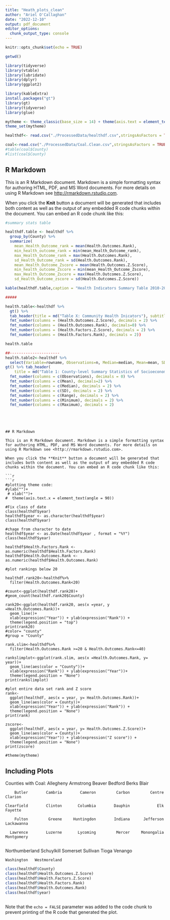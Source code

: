 ```yaml
---
title: "Heath_plots_clean"
author: "Ariel O'Callaghan"
date: "2022-12-10"
output: pdf_document
editor_options: 
  chunk_output_type: console
---
```


```r
knitr::opts_chunk$set(echo = TRUE)

getwd()

library(tidyverse)
library(vtable)
library(lubridate)
library(dplyr)
library(ggplot2)

library(kableExtra)
install.packages("gt")
library(gt)
library(tidyverse)
library(glue)

mytheme <- theme_classic(base_size = 14) + theme(axis.text = element_text(color = "black"), legend.position = "top")
theme_set(mytheme)

healthdf<- read.csv("./ProcessedData/healthdf.csv",stringsAsFactors = TRUE)

coal<-read.csv("./ProcessedData/Coal.Clean.csv",stringsAsFactors = TRUE)
#table(coal$County)
#list(coal$County)

```

## R Markdown

This is an R Markdown document. Markdown is a simple formatting syntax for authoring HTML, PDF, and MS Word documents. For more details on using R Markdown see <http://rmarkdown.rstudio.com>.

When you click the **Knit** button a document will be generated that includes both content as well as the output of any embedded R code chunks within the document. You can embed an R code chunk like this:
```r
#summary stats table

healthdf.table <- healthdf %>%
  group_by(County) %>%
  summarize(
    mean_Health_Outcome_rank = mean(Health.Outcomes.Rank),
    min_health_outcome_rank = min(mean_Health_Outcome_rank),
    max_Health_Outcome_rank = max(Health.Outcomes.Rank),
    sd_Health_Outcome_rank = sd(Health.Outcomes.Rank),
    mean_Health_Outcome_Zscore = mean(Health.Outcomes.Z.Score),
    min_health_outcome_Zscore = min(mean_Health_Outcome_Zscore),
    max_Health_Outcome_Zscore = max(Health.Outcomes.Z.Score),
    sd_Health_Outcome_zscore = sd(Health.Outcomes.Z.Score))

kable(healthdf.table,caption = "Health Indicators Summary Table 2010-2020")   

#####

health.table<-healthdf %>% 
  gt() %>% 
  tab_header(title = md("Table X: Community Health Inicators"), subtitle=" 2010-2020") %>%
  fmt_number(columns = (Health.Outcomes.Z.Score), decimals = 2) %>%
  fmt_number(columns = (Health.Outcomes.Rank), decimals=0) %>%
  fmt_number(columns = (Health.Factors.Z.Score), decimals = 2) %>%
  fmt_number(columns = (Health.Factors.Rank), decimals = 2))

health.table

##----------------------
health.table2<-healthdf %>%
  select(Variable=rowname, Observations=n, Median=median, Mean=mean, SD=sd, Range=range, Minimum=min, Maximum=max) %>% 
gt() %>% tab_header(
    title = md("Table 1: County-level Summary Statistics of Socioeconomic Variables in Pennsylvania"), subtitle="   ") %>%
  fmt_number(columns = c(Observations), decimals = 0) %>%
  fmt_number(columns = c(Mean), decimals=2) %>%
  fmt_number(columns = c(Median), decimals = 2) %>%
  fmt_number(columns = c(SD), decimals = 2) %>%
  fmt_number(columns = c(Range), decimals = 2) %>% 
  fmt_number(columns = c(Minimum), decimals = 2) %>%
  fmt_number(columns = c(Maximum), decimals = 2)


```
 

```




## R Markdown

This is an R Markdown document. Markdown is a simple formatting syntax for authoring HTML, PDF, and MS Word documents. For more details on using R Markdown see <http://rmarkdown.rstudio.com>.

When you click the **Knit** button a document will be generated that includes both content as well as the output of any embedded R code chunks within the document. You can embed an R code chunk like this:

```r




```r

#plotting theme code:
#ylab("")+
 # xlab("")+
#  theme(axis.text.x = element_text(angle = 90))

#Fix class of date
class(healthdf$year)
healthdf$year <- as.character(healthdf$year) 
class(healthdf$year)

#chage from character to date
healthdf$year <- as.Date(healthdf$year , format = "%Y")
class(healthdf$year)

healthdf$Health.Factors.Rank <- as.numeric(healthdf$Health.Factors.Rank) 
healthdf$Health.Outcomes.Rank <- as.numeric(healthdf$Health.Outcomes.Rank) 

#plot rankings below 20 

healthdf.rank20<-healthdf%>%
  filter(Health.Outcomes.Rank<20)

#count<-ggplot(healthdf.rank20)+
#geom_count(healthdf.rank20$County)

rank20<-ggplot(healthdf.rank20, aes(x =year, y =Health.Outcomes.Rank))+
  geom_line()+
  xlab(expression("Year")) + ylab(expression("Rank")) +
  theme(legend.position = "top")
print(rank20)
#color= "county"
#group = "County" 

rank.slim<-healthdf%>%
  filter(Health.Outcomes.Rank >=20 & Health.Outcomes.Rank<=40)

rankslimplot<-ggplot(rank.slim, aes(x =Health.Outcomes.Rank, y= year))+
  geom_line(aes(color = "County"))+
  xlab(expression("Rank")) + ylab(expression("Year"))+
  theme(legend.position = "None")
print(rankslimplot)

#plot entire data set rank and Z score
rank<-
  ggplot(healthdf, aes(x = year, y= Health.Outcomes.Rank))+
  geom_line(aes(color = County))+
  xlab(expression("Year")) + ylab(expression("Rank")) +
  theme(legend.position = "None")
print(rank)

zscore<-
  ggplot(healthdf, aes(x = year, y= Health.Outcomes.Z.Score))+
  geom_line(aes(color = County))+
  xlab(expression("Year")) + ylab(expression("Z score")) +
  theme(legend.position = "None")
print(zscore)

#theme(mytheme)
```

## Including Plots

Counties with Coal: 
 Allegheny      Armstrong         Beaver        Bedford          Berks          Blair 
         
        Butler        Cambria        Cameron         Carbon         Centre        Clarion 
            
    Clearfield        Clinton       Columbia        Dauphin            Elk        Fayette 
            
        Fulton         Greene     Huntingdon        Indiana      Jefferson     Lackawanna 
             
      Lawrence        Luzerne       Lycoming         Mercer     Monongalia     Montgomery 
             
Northumberland     Schuylkill       Somerset       Sullivan          Tioga        Venango 

    Washington   Westmoreland 
```r

class(healthdf$County)
class(healthdf$Health.Outcomes.Z.Score)
class(healthdf$Health.Factors.Z.Score)
class(healthdf$Health.Factors.Rank)
class(healthdf$Health.Outcomes.Rank)
class(healthdf$year)
            
```

Note that the `echo = FALSE` parameter was added to the code chunk to prevent printing of the R code that generated the plot.
